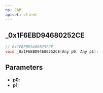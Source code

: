 ```yaml
---
ns: CAM
apiset: client
---
```

## _0x1F6EBD94680252CE

```c
// 0x1F6EBD94680252CE
void _0x1F6EBD94680252CE(Any p0, Any p1);
```


## Parameters
* **p0**:
* **p1**: